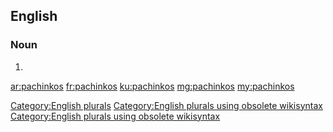 ==English==

===Noun===
{{head|en}}

# {{plural of|pachinko}}

[[Category:English plurals]][[Category:English plurals using obsolete wikisyntax]][[Category:English plurals using obsolete wikisyntax]]

[[ar:pachinkos]]
[[fr:pachinkos]]
[[ku:pachinkos]]
[[mg:pachinkos]]
[[my:pachinkos]]